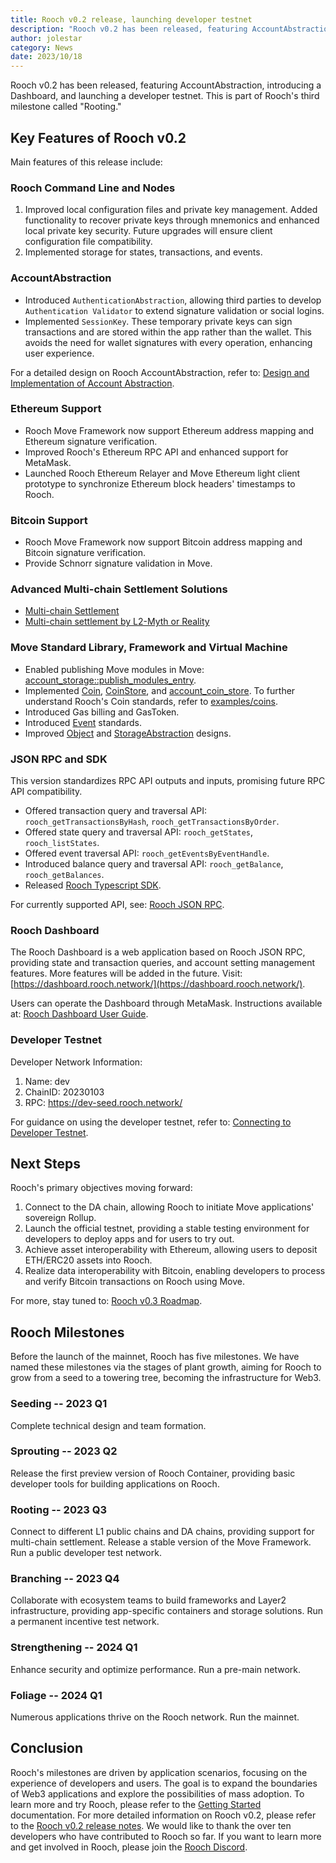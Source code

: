 ```yaml
---
title: Rooch v0.2 release, launching developer testnet
description: "Rooch v0.2 has been released, featuring AccountAbstraction, introducing a Dashboard, and launching a developer testnet"
author: jolestar
category: News
date: 2023/10/18
---
```



<PostHeader />

Rooch v0.2 has been released, featuring AccountAbstraction, introducing a Dashboard, and launching a developer testnet. This is part of Rooch's third milestone called "Rooting."

## Key Features of Rooch v0.2

Main features of this release include:

### Rooch Command Line and Nodes

1. Improved local configuration files and private key management. Added functionality to recover private keys through mnemonics and enhanced local private key security. Future upgrades will ensure client configuration file compatibility.
2. Implemented storage for states, transactions, and events.

### AccountAbstraction

* Introduced `AuthenticationAbstraction`, allowing third parties to develop `Authentication Validator` to extend signature validation or social logins.
* Implemented `SessionKey`. These temporary private keys can sign transactions and are stored within the app rather than the wallet. This avoids the need for wallet signatures with every operation, enhancing user experience.

For a detailed design on Rooch AccountAbstraction, refer to: [Design and Implementation of Account Abstraction](../docs/dive-into-rooch/account-abstraction.en-US.mdx).

### Ethereum Support

* Rooch Move Framework now support Ethereum address mapping and Ethereum signature verification.
* Improved Rooch's Ethereum RPC API and enhanced support for MetaMask.
* Launched Rooch Ethereum Relayer and Move Ethereum light client prototype to synchronize Ethereum block headers' timestamps to Rooch.

### Bitcoin Support

* Rooch Move Framework now support Bitcoin address mapping and Bitcoin signature verification.
* Provide Schnorr signature validation in Move.

### Advanced Multi-chain Settlement Solutions

* [Multi-chain Settlement](../docs/tech-highlights/multi-chain-settlement.en-US.mdx)
* [Multi-chain settlement by L2-Myth or Reality](./multi-chain_settlement_by_layer2-myth_or_Reality.en-US.mdx)

### Move Standard Library, Framework and Virtual Machine

* Enabled publishing Move modules in Move: [account_storage::publish_modules_entry](https://github.com/rooch-network/rooch/blob/7fd6418dff1aa7e40cae9e8eede375b776bbb771/moveos/moveos-stdlib/moveos-stdlib/sources/account_storage.move#L224).
* Implemented [Coin](https://github.com/rooch-network/rooch/blob/main/crates/rooch-framework/sources/coin.move), [CoinStore](https://github.com/rooch-network/rooch/blob/main/crates/rooch-framework/sources/coin_store.move), and [account_coin_store](https://github.com/rooch-network/rooch/blob/main/crates/rooch-framework/sources/account_coin_store.move). To further understand Rooch's Coin standards, refer to [examples/coins](https://github.com/rooch-network/rooch/tree/main/examples/coins).
* Introduced Gas billing and GasToken.
* Introduced [Event](https://github.com/rooch-network/rooch/blob/main/moveos/moveos-stdlib/moveos-stdlib/sources/event.move) standards.
* Improved [Object](../docs/developer-guides/object.en-US.mdx) and [StorageAbstraction](../docs/dive-into-rooch/storage-abstraction.en-US.mdx) designs.

### JSON RPC and SDK

This version standardizes RPC API outputs and inputs, promising future RPC API compatibility.

* Offered transaction query and traversal API: `rooch_getTransactionsByHash`, `rooch_getTransactionsByOrder`.
* Offered state query and traversal API: `rooch_getStates`, `rooch_listStates`.
* Offered event traversal API: `rooch_getEventsByEventHandle`.
* Introduced balance query and traversal API: `rooch_getBalance`, `rooch_getBalances`.
* Released [Rooch Typescript SDK](https://www.npmjs.com/package/@roochnetwork/sdk).

For currently supported API, see: [Rooch JSON RPC](../docs/developer-guides/rpc.en-US.mdx).

### Rooch Dashboard

The Rooch Dashboard is a web application based on Rooch JSON RPC, providing state and transaction queries, and account setting management features. More features will be added in the future.
Visit: [https://dashboard.rooch.network/](https://dashboard.rooch.network/).

Users can operate the Dashboard through MetaMask. Instructions available at: [Rooch Dashboard User Guide](../docs/user-guides/dashboard.en-US.mdx).

### Developer Testnet

Developer Network Information:

1. Name: dev
2. ChainID: 20230103
3. RPC: https://dev-seed.rooch.network/

For guidance on using the developer testnet, refer to: [Connecting to Developer Testnet](../docs/developer-guides/connect-devnet.en-US.mdx).

## Next Steps

Rooch's primary objectives moving forward:

1. Connect to the DA chain, allowing Rooch to initiate Move applications' sovereign Rollup.
2. Launch the official testnet, providing a stable testing environment for developers to deploy apps and for users to try out.
3. Achieve asset interoperability with Ethereum, allowing users to deposit ETH/ERC20 assets into Rooch.
4. Realize data interoperability with Bitcoin, enabling developers to process and verify Bitcoin transactions on Rooch using Move.

For more, stay tuned to: [Rooch v0.3 Roadmap](https://github.com/rooch-network/rooch/issues/1000).


## Rooch Milestones

Before the launch of the mainnet, Rooch has five milestones. We have named these milestones via the stages of plant growth, aiming for Rooch to grow from a seed to a towering tree, becoming the infrastructure for Web3.

### Seeding -- 2023 Q1

Complete technical design and team formation.

### Sprouting -- 2023 Q2

Release the first preview version of Rooch Container, providing basic developer tools for building applications on Rooch.

### Rooting -- 2023 Q3

Connect to different L1 public chains and DA chains, providing support for multi-chain settlement. Release a stable version of the Move Framework. Run a public developer test network.

### Branching -- 2023 Q4

Collaborate with ecosystem teams to build frameworks and Layer2 infrastructure, providing app-specific containers and storage solutions. Run a permanent incentive test network.

### Strengthening -- 2024 Q1

Enhance security and optimize performance. Run a pre-main network.

### Foliage -- 2024 Q1

Numerous applications thrive on the Rooch network. Run the mainnet.

## Conclusion

Rooch's milestones are driven by application scenarios, focusing on the experience of developers and users. The goal is to expand the boundaries of Web3 applications and explore the possibilities of mass adoption. To learn more and try Rooch, please refer to the [Getting Started](../docs/getting-started.en-US.md) documentation.
For more detailed information on Rooch v0.2, please refer to the [Rooch v0.2 release notes](https://github.com/rooch-network/rooch/releases/tag/v0.2.1). We would like to thank the over ten developers who have contributed to Rooch so far. If you want to learn more and get involved in Rooch, please join the [Rooch Discord](https://discord.gg/rooch).
